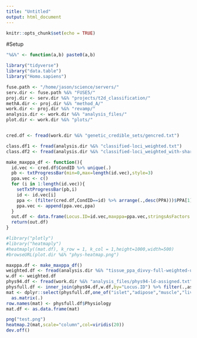 ```yaml
---
title: "Untitled"
output: html_document
---
```


```r
knitr::opts_chunk$set(echo = TRUE)
```

#Setup 

```r

"%&%" <- function(a,b) paste0(a,b)

library("tidyverse")
library("data.table")
library("Homo.sapiens")

fuse.path <- "/home/jason/science/servers/"
serv.dir <- fuse.path %&% "FUSE5/"
proj.dir <- serv.dir %&% "projects/t2d_classification/"
methA.dir <- proj.dir %&% "method_A/"
work.dir <- proj.dir %&% "revamp/"
analysis.dir <- work.dir %&% "analysis_files/"
plot.dir <- work.dir %&% "plots/"


cred.df <- fread(work.dir %&% "genetic_credible_sets/gencred.txt")

class.df1 <- fread(analysis.dir %&% "classified-loci_weighted.txt")
class.df2 <- fread(analysis.dir %&% "classified-loci_weighted_with-shared.txt")

```


```r

make_maxppa_df <- function(){
  id.vec <- cred.df$CondID %>% unique(.)
  pb <- txtProgressBar(min=0,max=length(id.vec),style=3)
  ppa.vec <- c() 
  for (i in 1:length(id.vec)){
    setTxtProgressBar(pb,i)
    id <- id.vec[i]
    ppa <- (filter(cred.df,CondID==id) %>% arrange(.,desc(PPA)))$PPA[1]
    ppa.vec <- append(ppa.vec,ppa)
  } 
  out.df <- data.frame(Locus.ID=id.vec,maxppa=ppa.vec,stringsAsFactors = FALSE)
  return(out.df)
}


```



```r
#library("plotly")
#library("heatmaply")
#heatmaply((mat.df), k_row = 1, k_col = 1,height=1000,width=500)
#browseURL(plot.dir %&% "phys-heatmap.png")
```


```r


maxppa.df <- make_maxppa_df()
weighted.df <- fread(analysis.dir %&% "tissue_ppa_divvy-full-weighted-unscaled.txt")
w.df <- weighted.df
phys94.df <- fread(work.dir %&% "analysis_files/phys94-ld-assigned.txt")
physfull.df <- inner_join(phys94.df,w.df,by="Locus.ID") %>% filter(.,assigned.r2>=0.3,other<=0.50)
mat <- dplyr::select(physfull.df,one_of("islet","adipose","muscle","liver")) %>%
  as.matrix(.)
row.names(mat) <- physfull.df$Physiology
mat.df <- as.data.frame(mat)
```

```r

png("test.png")
heatmap.2(mat,scale="column",col=viridis(20))
dev.off()

```

